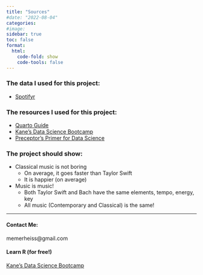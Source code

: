 ```yaml
---
title: "Sources"
#date: "2022-08-04"
categories:
#image:  
sidebar: true
toc: false
format:
  html:
    code-fold: show
    code-tools: false
---
```


### The data I used for this project:

 -  [Spotifyr](https://www.rdocumentation.org/packages/spotifyr/versions/2.1.1)

### The resources I used for this project:

 -  [Quarto Guide](https://quarto.org/docs/guide/)
 -  [Kane's Data Science Bootcamp](https://bootcamp.davidkane.info/)
 -  [Preceptor's Primer for Data Science](https://ppbds.github.io/primer/index.html)
 
### The project should show: 

- Classical music is not boring
  - On average, it goes faster than Taylor Swift
  - It is happier (on average)
  
- Music is music!
  - Both Taylor Swift and Bach have the same elements, tempo, energy, key
  - All music (Contemporary and Classical) is the same!
  
---

#### Contact Me:
memerheiss@gmail.com

#### Learn R (for free!)
[Kane's Data Science Bootcamp](https://bootcamp.davidkane.info/)